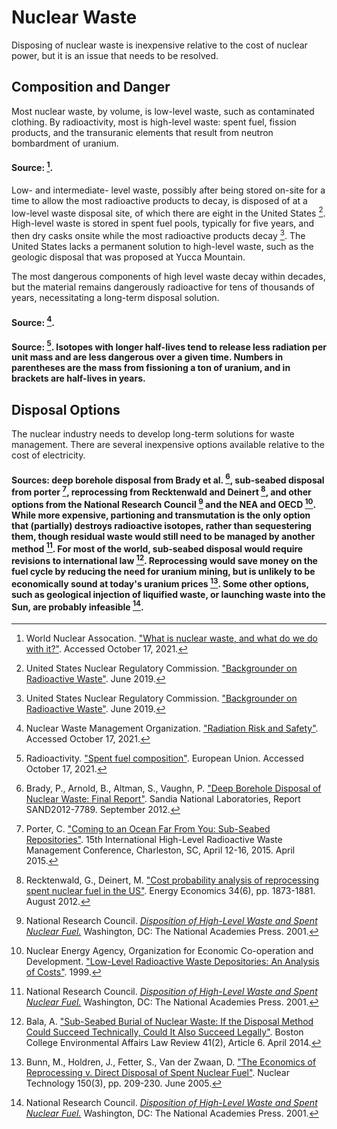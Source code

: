 # Nuclear Waste

Disposing of nuclear waste is inexpensive relative to the cost of nuclear power, but it is an issue that needs to be resolved.

## Composition and Danger
Most nuclear waste, by volume, is low-level waste, such as contaminated clothing. By radioactivity, most is high-level waste: spent fuel, fission products, and the transuranic elements that result from neutron bombardment of uranium.

#### Source: [^15].

Low- and intermediate- level waste, possibly after being stored on-site for a time to allow the most radioactive products to decay, is disposed of at a low-level waste disposal site, of which there are eight in the United States [^13]. High-level waste is stored in spent fuel pools, typically for five years, and then dry casks onsite while the most radioactive products decay [^13]. The United States lacks a permanent solution to high-level waste, such as the geologic disposal that was proposed at Yucca Mountain.

The most dangerous components of high level waste decay within decades, but the material remains dangerously radioactive for tens of thousands of years, necessitating a long-term disposal solution.

#### Source: [^8].

#### Source: [^10]. Isotopes with longer half-lives tend to release less radiation per unit mass and are less dangerous over a given time. Numbers in parentheses are the mass from fissioning a ton of uranium, and in brackets are half-lives in years.

## Disposal Options
The nuclear industry needs to develop long-term solutions for waste management. There are several inexpensive options available relative to the cost of electricity.

#### Sources: deep borehole disposal from Brady et al. [^2], sub-seabed disposal from porter [^9], reprocessing from Recktenwald and Deinert [^11], and other options from the National Research Council [^6] and the NEA and OECD [^7]. While more expensive, partioning and transmutation is the only option that (partially) destroys radioactive isotopes, rather than sequestering them, though residual waste would still need to be managed by another method [^6]. For most of the world, sub-seabed disposal would require revisions to international law [^1]. Reprocessing would save money on the fuel cycle by reducing the need for uranium mining, but is unlikely to be economically sound at today's uranium prices [^3]. Some other options, such as geological injection of liquified waste, or launching waste into the Sun, are probably infeasible [^6].

[^1]: Bala, A. ["Sub-Seabed Burial of Nuclear Waste: If the Disposal Method Could Succeed Technically, Could It Also Succeed Legally"](https://lawdigitalcommons.bc.edu/ealr/vol41/iss2/6/). Boston College Environmental Affairs Law Review 41(2), Article 6. April 2014.

[^2]: Brady, P., Arnold, B., Altman, S., Vaughn, P. ["Deep Borehole Disposal of Nuclear Waste: Final Report"](https://prod-ng.sandia.gov/techlib-noauth/access-control.cgi/2012/127789.pdf). Sandia National Laboratories, Report SAND2012-7789. September 2012.

[^3]: Bunn, M., Holdren, J., Fetter, S., Van der Zwaan, D. ["The Economics of Reprocessing v. Direct Disposal of Spent Nuclear Fuel"](https://scholar.harvard.edu/matthew_bunn/publications/economics-reprocessing-v-direct-disposal-spent-nuclear-fuel). Nuclear Technology 150(3), pp. 209-230. June 2005.

[^4]: Cotton, M. ["Deep borehole disposal of nuclear waste: trust, cost and social acceptability"](https://www.tandfonline.com/doi/abs/10.1080/13669877.2021.1957988?journalCode=rjrr20). Journal of Risk Research, pp. 1-16. July 2021.

[^5]: Deep Isolation. ["Deep Isolation and ERDO"](https://www.norskdekommisjonering.no/wp-content/uploads/2021/12/Preliminary-assessment_Deep-Isolation-borehole-repository-as-a-disposal-option-for-nuclear-waste-in-the-ERDO-countries.pdf). December 2021.

[^6]: National Research Council. [*Disposition of High-Level Waste and Spent Nuclear Fuel.*](https://www.nap.edu/catalog/10119/disposition-of-high-level-waste-and-spent-nuclear-fuel-the) Washington, DC: The National Academies Press. 2001.

[^7]: Nuclear Energy Agency, Organization for Economic Co-operation and Development. ["Low-Level Radioactive Waste Depositories: An Analysis of Costs"](https://www.oecd-nea.org/rwm/reports/1999/low-level-waste-repository-costs.pdf). 1999.

[^8]: Nuclear Waste Management Organization. ["Radiation Risk and Safety"](https://www.nwmo.ca/en/Canadas-Plan/Canadas-Used-Nuclear-Fuel/Radiation-Risk-and-Safety). Accessed October 17, 2021.

[^9]: Porter, C. ["Coming to an Ocean Far From You: Sub-Seabed Repositories"](http://cc.greydenpress.com/gp/CloudConferencing/CloudConferencingTemplate/Data/pdfs/12524.pdf). 15th International High-Level Radioactive Waste Management Conference, Charleston, SC, April 12-16, 2015. April 2015.

[^10]: Radioactivity. ["Spent fuel composition"](https://www.radioactivity.eu.com/site/pages/Spent_Fuel_Composition.htm). European Union. Accessed October 17, 2021.

[^11]: Recktenwald, G., Deinert, M. ["Cost probability analysis of reprocessing spent nuclear fuel in the US"](https://www.sciencedirect.com/science/article/pii/S0140988312001600). Energy Economics 34(6), pp. 1873-1881. August 2012.

[^12]: U.S. Nuclear Waste Technical Review Board. ["Deep Borehole Disposal of Spent Nuclear Fuel and High-Level Waste"](https://www.bundestag.de/endlager-archiv/blob/376822/5d128f2fa3aa79a85ab16a4c5c35b6b7/kmat_26-b-data.pdf). Accessed April 15, 2022.

[^13]: United States Nuclear Regulatory Commission. ["Backgrounder on Radioactive Waste"](https://www.nrc.gov/reading-rm/doc-collections/fact-sheets/radwaste.html). June 2019.

[^14]: Voosen, P. ["Protests spur rethink on deep borehole test for nuclear waste"](https://www.science.org/content/article/protests-spur-rethink-deep-borehole-test-nuclear-waste). Science 27, pp. 252-253. September 2016.

[^15]: World Nuclear Assocation. ["What is nuclear waste, and what do we do with it?"](https://world-nuclear.org/nuclear-essentials/what-is-nuclear-waste-and-what-do-we-do-with-it.aspx). Accessed October 17, 2021.